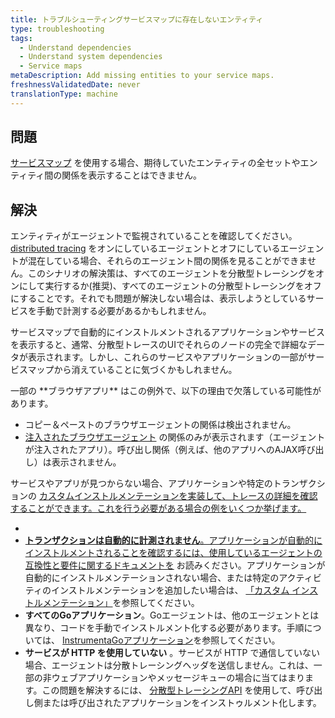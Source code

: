 ```yaml
---
title: トラブルシューティングサービスマップに存在しないエンティティ
type: troubleshooting
tags:
  - Understand dependencies
  - Understand system dependencies
  - Service maps
metaDescription: Add missing entities to your service maps.
freshnessValidatedDate: never
translationType: machine
---
```


## 問題

[サービスマップ](/docs/understand-dependencies/understand-system-dependencies/service-maps/service-maps-new-relic-one) を使用する場合、期待していたエンティティの全セットやエンティティ間の関係を表示することはできません。

## 解決

エンティティがエージェントで監視されていることを確認してください。 [distributed tracing](/docs/apm/distributed-tracing/getting-started/introduction-distributed-tracing) をオンにしているエージェントとオフにしているエージェントが混在している場合、それらのエージェント間の関係を見ることができません。このシナリオの解決策は、すべてのエージェントを分散型トレーシングをオンにして実行するか(推奨)、すべてのエージェントの分散型トレーシングをオフにすることです。それでも問題が解決しない場合は、表示しようとしているサービスを手動で計測する必要があるかもしれません。

サービスマップで自動的にインストルメントされるアプリケーションやサービスを表示すると、通常、分散型トレースのUIでそれらのノードの完全で詳細なデータが表示されます。しかし、これらのサービスやアプリケーションの一部がサービスマップから消えていることに気づくかもしれません。

<Callout variant="tip">
  一部の **ブラウザアプリ** はこの例外で、以下の理由で欠落している可能性があります。

  * コピー＆ペーストのブラウザエージェントの関係は検出されません。
  * [注入されたブラウザエージェント](/docs/browser/new-relic-browser/installation/install-new-relic-browser-agent#options) の関係のみが表示されます（エージェントが注入されたアプリ）。呼び出し関係（例えば、他のアプリへのAJAX呼び出し）は表示されません。
</Callout>

サービスやアプリが見つからない場合、アプリケーションや特定のトランザクションの [カスタムインストルメンテーションを実装して、トレースの詳細を確認することができます。これを行う必要がある場合の例をいくつか挙げます。](/docs/apm/distributed-tracing/enable-configure/enable-distributed-tracing#agent-apis)

[](/docs/apm/distributed-tracing/enable-configure/enable-distributed-tracing#agent-apis)

* [](/docs/apm/distributed-tracing/enable-configure/enable-distributed-tracing#agent-apis)
* [**トランザクションは自動的に計測されません**。アプリケーションが自動的にインストルメントされることを確認するには、使用しているエージェントの ](/docs/apm/distributed-tracing/enable-configure/enable-distributed-tracing#agent-apis)[互換性と要件に関するドキュメントを](/docs/apm/new-relic-apm/getting-started/introduction-apm) お読みください。アプリケーションが自動的にインストルメンテーションされない場合、または特定のアクティビティのインストルメンテーションを追加したい場合は、 [「カスタム インストルメンテーション」](/docs/apm/agents/manage-apm-agents/agent-data/custom-instrumentation/#implementing)を参照してください。
* **すべてのGoアプリケーション**。Goエージェントは、他のエージェントとは異なり、コードを手動でインストルメント化する必要があります。手順については、 [InstrumentaGoアプリケーション](/docs/agents/go-agent/instrumentation/instrument-go-transactions)を参照してください。
* **サービスが HTTP を使用していない** 。サービスが HTTP で通信していない場合、エージェントは分散トレーシングヘッダを送信しません。これは、一部の非ウェブアプリケーションやメッセージキューの場合に当てはまります。この問題を解決するには、 [分散型トレーシングAPI](/docs/apm/distributed-tracing/enable-configure/enable-distributed-tracing#agent-apis) を使用して、呼び出し側または呼び出されたアプリケーションをインストゥルメント化します。
